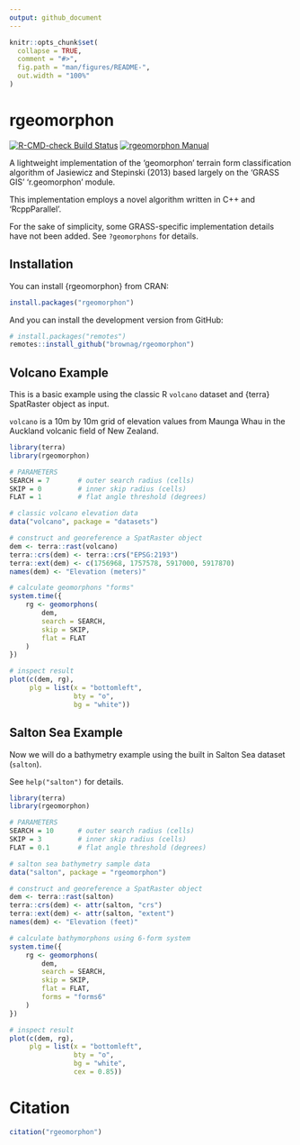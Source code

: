 ```yaml
---
output: github_document
---
```


<!-- README.md is generated from README.Rmd. Please edit that file -->

```r
knitr::opts_chunk$set(
  collapse = TRUE,
  comment = "#>",
  fig.path = "man/figures/README-",
  out.width = "100%"
)
```

# rgeomorphon

<!-- badges: start -->
[![R-CMD-check Build
Status](https://github.com/brownag/rgeomorphon/actions/workflows/R-CMD-check.yaml/badge.svg)](https://github.com/brownag/rgeomorphon/actions)
[![rgeomorphon
Manual](https://img.shields.io/badge/docs-HTML-informational)](https://humus.rocks/rgeomorphon/)
<!-- badges: end -->

A lightweight implementation of the 'geomorphon' terrain
form classification algorithm of Jasiewicz and Stepinski (2013) based
largely on the 'GRASS GIS' 'r.geomorphon' module.
  
This implementation employs a novel algorithm written in C++ and 'RcppParallel'.

For the sake of simplicity, some GRASS-specific implementation details have not
been added. See `?geomorphons` for details.

## Installation

You can install {rgeomorphon} from CRAN:

``` r
install.packages("rgeomorphon")
```

And you can install the development version from GitHub:

``` r
# install.packages("remotes")
remotes::install_github("brownag/rgeomorphon")
```

## Volcano Example

This is a basic example using the classic R `volcano` dataset and {terra}
SpatRaster object as input.

`volcano` is a 10m by 10m grid of elevation values from Maunga Whau in the
Auckland volcanic field of New Zealand.

```r
library(terra)
library(rgeomorphon)

# PARAMETERS
SEARCH = 7       # outer search radius (cells)
SKIP = 0         # inner skip radius (cells)
FLAT = 1         # flat angle threshold (degrees)

# classic volcano elevation data
data("volcano", package = "datasets")

# construct and georeference a SpatRaster object
dem <- terra::rast(volcano)
terra::crs(dem) <- terra::crs("EPSG:2193")
terra::ext(dem) <- c(1756968, 1757578, 5917000, 5917870)
names(dem) <- "Elevation (meters)"

# calculate geomorphons "forms"
system.time({
    rg <- geomorphons(
        dem,
        search = SEARCH,
        skip = SKIP,
        flat = FLAT
    )
})

# inspect result
plot(c(dem, rg), 
     plg = list(x = "bottomleft", 
                bty = "o", 
                bg = "white"))
```

## Salton Sea Example

Now we will do a bathymetry example using the built in Salton Sea dataset (`salton`).

See `help("salton")` for details.

```r
library(terra)
library(rgeomorphon)

# PARAMETERS
SEARCH = 10      # outer search radius (cells)
SKIP = 3         # inner skip radius (cells)
FLAT = 0.1       # flat angle threshold (degrees)

# salton sea bathymetry sample data
data("salton", package = "rgeomorphon")

# construct and georeference a SpatRaster object
dem <- terra::rast(salton)
terra::crs(dem) <- attr(salton, "crs")
terra::ext(dem) <- attr(salton, "extent")
names(dem) <- "Elevation (feet)"

# calculate bathymorphons using 6-form system
system.time({
    rg <- geomorphons(
        dem,
        search = SEARCH,
        skip = SKIP,
        flat = FLAT,
        forms = "forms6"
    )
})

# inspect result
plot(c(dem, rg), 
     plg = list(x = "bottomleft", 
                bty = "o", 
                bg = "white",
                cex = 0.85))
```

# Citation

```r
citation("rgeomorphon")
```

